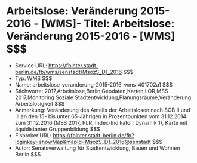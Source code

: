 # Arbeitslose: Veränderung 2015-2016 - [WMS]- Titel: Arbeitslose: Veränderung 2015-2016 - [WMS] $$$
- Service URL: https://fbinter.stadt-berlin.de/fb/wms/senstadt/MsozS_D1_2016 $$$
- Typ: WMS $$$
- Name: arbeitslose-veranderung-2015-2016-wms-401702a1 $$$
- Stichworte: 2017,Arbeitslose,Berlin,Geodaten,Karten,LOR,MSS 2017,Monitoring Soziale Stadtentwicklung,Planungsräume,Veränderung Arbeitslosigkeit $$$
- Anmerkung: Veränderung des Anteils der Arbeitslosen nach SGB II und III an den 15- bis unter 65-Jährigen in Prozentpunkten vom 31.12.2014 zum 31.12.2016 (MSS 2017, PLR, Index-Indikator: Dynamik 1), Karte mit äquidistanter Gruppenbildung $$$
- Fisbroker URL: https://fbinter.stadt-berlin.de/fb?loginkey=showMap&mapId=MsozS_D1_2016@senstadt $$$
- Autor: Senatsverwaltung für Stadtentwicklung, Bauen und Wohnen Berlin $$$
